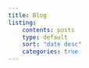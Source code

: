 ```yaml
---
title: Blog
listing: 
    contents: posts
    type: default
    sort: "date desc"
    categories: true
---
```

